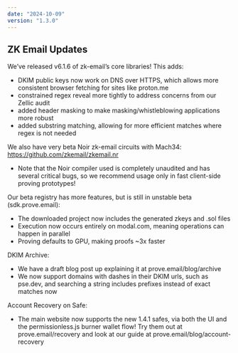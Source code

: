 ```yaml
---
date: "2024-10-09"
version: "1.3.0"
---
```


## ZK Email Updates
We’ve released v6.1.6 of zk-email’s core libraries! This adds:
- DKIM public keys now work on DNS over HTTPS, which allows more consistent browser fetching for sites like proton.me
- constrained regex reveal more tightly to address concerns from our Zellic audit
- added header masking to make masking/whistleblowing applications more robust
- added substring matching, allowing for more efficient matches where regex is not needed

We also have very beta Noir zk-email circuits with Mach34: https://github.com/zkemail/zkemail.nr
- Note that the Noir compiler used is completely unaudited and has several critical bugs, so we recommend usage only in fast client-side proving prototypes!

Our beta registry has more features, but is still in unstable beta (sdk.prove.email): 
- The downloaded project now includes the generated zkeys and .sol files
- Execution now occurs entirely on modal.com, meaning operations can happen in parallel
- Proving defaults to GPU, making proofs ~3x faster

DKIM Archive:
- We have a draft blog post up explaining it at prove.email/blog/archive
- We now support domains with dashes in their DKIM urls, such as pse.dev, and searching a string includes prefixes instead of exact matches now

Account Recovery on Safe:
- The main website now supports the new 1.4.1 safes, via both the UI and the permissionless.js burner wallet flow! Try them out at prove.email/recovery and look at our guide at prove.email/blog/account-recovery